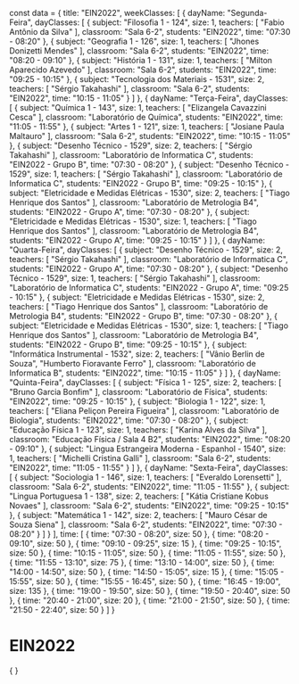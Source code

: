 const data = {
  title: "EIN2022",
  weekClasses: [
    {
      dayName: "Segunda-Feira",
      dayClasses: [
        {
          subject: "Filosofia 1 - 124",
          size: 1,
          teachers: [
            "Fabio Antônio da Silva"
          ],
          classroom: "Sala 6-2",
          students: "EIN2022",
          time: "07:30 - 08:20"
        },
        {
          subject: "Geografia 1 - 126",
          size: 1,
          teachers: [
            "Jhones Donizetti Mendes"
          ],
          classroom: "Sala 6-2",
          students: "EIN2022",
          time: "08:20 - 09:10"
        },
        {
          subject: "História 1 - 131",
          size: 1,
          teachers: [
            "Milton Aparecido Azevedo"
          ],
          classroom: "Sala 6-2",
          students: "EIN2022",
          time: "09:25 - 10:15"
        },
        {
          subject: "Tecnologia dos Materiais - 1531",
          size: 2,
          teachers: [
            "Sérgio Takahashi"
          ],
          classroom: "Sala 6-2",
          students: "EIN2022",
          time: "10:15 - 11:05"
        }
      ]
    },
    {
      dayName: "Terça-Feira",
      dayClasses: [
        {
          subject: "Química 1 - 143",
          size: 1,
          teachers: [
            "Elizangela Cavazzini Cesca"
          ],
          classroom: "Laboratório de Química",
          students: "EIN2022",
          time: "11:05 - 11:55"
        },
        {
          subject: "Artes 1 - 121",
          size: 1,
          teachers: [
            "Josiane Paula Maltauro"
          ],
          classroom: "Sala 6-2",
          students: "EIN2022",
          time: "10:15 - 11:05"
        },
        {
          subject: "Desenho Técnico - 1529",
          size: 2,
          teachers: [
            "Sérgio Takahashi"
          ],
          classroom: "Laboratório de Informatica C",
          students: "EIN2022 - Grupo B",
          time: "07:30 - 08:20"
        },
        {
          subject: "Desenho Técnico - 1529",
          size: 1,
          teachers: [
            "Sérgio Takahashi"
          ],
          classroom: "Laboratório de Informatica C",
          students: "EIN2022 - Grupo B",
          time: "09:25 - 10:15"
        },
        {
          subject: "Eletricidade e Medidas Elétricas - 1530",
          size: 2,
          teachers: [
            "Tiago Henrique dos Santos"
          ],
          classroom: "Laboratório de Metrologia B4",
          students: "EIN2022 - Grupo A",
          time: "07:30 - 08:20"
        },
        {
          subject: "Eletricidade e Medidas Elétricas - 1530",
          size: 1,
          teachers: [
            "Tiago Henrique dos Santos"
          ],
          classroom: "Laboratório de Metrologia B4",
          students: "EIN2022 - Grupo A",
          time: "09:25 - 10:15"
        }
      ]
    },
    {
      dayName: "Quarta-Feira",
      dayClasses: [
        {
          subject: "Desenho Técnico - 1529",
          size: 2,
          teachers: [
            "Sérgio Takahashi"
          ],
          classroom: "Laboratório de Informatica C",
          students: "EIN2022 - Grupo A",
          time: "07:30 - 08:20"
        },
        {
          subject: "Desenho Técnico - 1529",
          size: 1,
          teachers: [
            "Sérgio Takahashi"
          ],
          classroom: "Laboratório de Informatica C",
          students: "EIN2022 - Grupo A",
          time: "09:25 - 10:15"
        },
        {
          subject: "Eletricidade e Medidas Elétricas - 1530",
          size: 2,
          teachers: [
            "Tiago Henrique dos Santos"
          ],
          classroom: "Laboratório de Metrologia B4",
          students: "EIN2022 - Grupo B",
          time: "07:30 - 08:20"
        },
        {
          subject: "Eletricidade e Medidas Elétricas - 1530",
          size: 1,
          teachers: [
            "Tiago Henrique dos Santos"
          ],
          classroom: "Laboratório de Metrologia B4",
          students: "EIN2022 - Grupo B",
          time: "09:25 - 10:15"
        },
        {
          subject: "Informática Instrumental - 1532",
          size: 2,
          teachers: [
            "Vânio Berlin de Souza",
            "Humberto Fioravante Ferro"
          ],
          classroom: "Laboratório de Informatica B",
          students: "EIN2022",
          time: "10:15 - 11:05"
        }
      ]
    },
    {
      dayName: "Quinta-Feira",
      dayClasses: [
        {
          subject: "Física 1 - 125",
          size: 2,
          teachers: [
            "Bruno Garcia Bonfim"
          ],
          classroom: "Laboratório de Física",
          students: "EIN2022",
          time: "09:25 - 10:15"
        },
        {
          subject: "Biologia 1 - 122",
          size: 1,
          teachers: [
            "Eliana Peliçon Pereira Figueira"
          ],
          classroom: "Laboratório de Biologia",
          students: "EIN2022",
          time: "07:30 - 08:20"
        },
        {
          subject: "Educação Física 1 - 123",
          size: 1,
          teachers: [
            "Karina Alves da Silva"
          ],
          classroom: "Educação Física / Sala 4 B2",
          students: "EIN2022",
          time: "08:20 - 09:10"
        },
        {
          subject: "Lingua Estrangeira Moderna - Espanhol - 1540",
          size: 1,
          teachers: [
            "Michelli Cristina Galli"
          ],
          classroom: "Sala 6-2",
          students: "EIN2022",
          time: "11:05 - 11:55"
        }
      ]
    },
    {
      dayName: "Sexta-Feira",
      dayClasses: [
        {
          subject: "Sociologia 1 - 146",
          size: 1,
          teachers: [
            "Everaldo Lorensetti"
          ],
          classroom: "Sala 6-2",
          students: "EIN2022",
          time: "11:05 - 11:55"
        },
        {
          subject: "Lingua Portuguesa 1 - 138",
          size: 2,
          teachers: [
            "Kátia Cristiane Kobus Novaes"
          ],
          classroom: "Sala 6-2",
          students: "EIN2022",
          time: "09:25 - 10:15"
        },
        {
          subject: "Matemática 1 - 142",
          size: 2,
          teachers: [
            "Mauro César de Souza Siena"
          ],
          classroom: "Sala 6-2",
          students: "EIN2022",
          time: "07:30 - 08:20"
        }
      ]
    }
  ],
  time: [
    {
      time: "07:30 - 08:20",
      size: 50
    },
    {
      time: "08:20 - 09:10",
      size: 50
    },
    {
      time: "09:10 - 09:25",
      size: 15
    },
    {
      time: "09:25 - 10:15",
      size: 50
    },
    {
      time: "10:15 - 11:05",
      size: 50
    },
    {
      time: "11:05 - 11:55",
      size: 50
    },
    {
      time: "11:55 - 13:10",
      size: 75
    },
    {
      time: "13:10 - 14:00",
      size: 50
    },
    {
      time: "14:00 - 14:50",
      size: 50
    },
    {
      time: "14:50 - 15:05",
      size: 15
    },
    {
      time: "15:05 - 15:55",
      size: 50
    },
    {
      time: "15:55 - 16:45",
      size: 50
    },
    {
      time: "16:45 - 19:00",
      size: 135
    },
    {
      time: "19:00 - 19:50",
      size: 50
    },
    {
      time: "19:50 - 20:40",
      size: 50
    },
    {
      time: "20:40 - 21:00",
      size: 20
    },
    {
      time: "21:00 - 21:50",
      size: 50
    },
    {
      time: "21:50 - 22:40",
      size: 50
    }
  ]
}

# EIN2022

<div>
    {
        <Grid
            title={data.title} 
            weekClasses={data.weekClasses} 
            time={data.time}
        />
    }
</div>